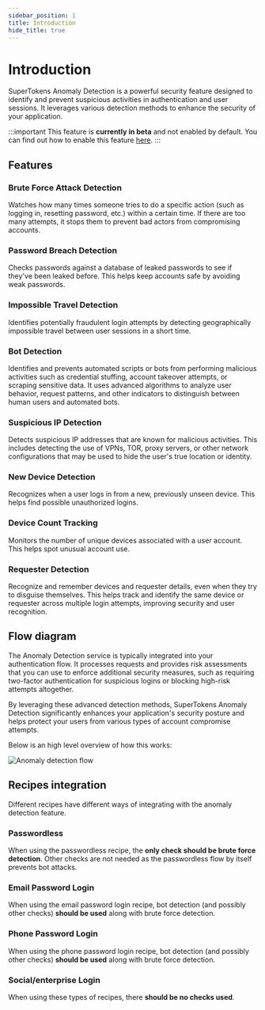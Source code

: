 ```yaml
---
sidebar_position: 1
title: Introduction
hide_title: true
---
```



# Introduction

SuperTokens Anomaly Detection is a powerful security feature designed to identify and prevent suspicious activities in authentication and user sessions. It leverages various detection methods to enhance the security of your application.

:::important
This feature is **currently in beta** and not enabled by default. You can find out how to enable this feature [here](/docs/anomalydetection/enabling).
:::

## Features

### Brute Force Attack Detection
Watches how many times someone tries to do a specific action (such as logging in, resetting password, etc.) within a certain time. If there are too many attempts, it stops them to prevent bad actors from compromising accounts.

### Password Breach Detection
Checks passwords against a database of leaked passwords to see if they've been leaked before. This helps keep accounts safe by avoiding weak passwords.

### Impossible Travel Detection
Identifies potentially fraudulent login attempts by detecting geographically impossible travel between user sessions in a short time.

### Bot Detection
Identifies and prevents automated scripts or bots from performing malicious activities such as credential stuffing, account takeover attempts, or scraping sensitive data. It uses advanced algorithms to analyze user behavior, request patterns, and other indicators to distinguish between human users and automated bots.

### Suspicious IP Detection
Detects suspicious IP addresses that are known for malicious activities. This includes detecting the use of VPNs, TOR, proxy servers, or other network configurations that may be used to hide the user's true location or identity.

### New Device Detection
Recognizes when a user logs in from a new, previously unseen device. This helps find possible unauthorized logins.

### Device Count Tracking
Monitors the number of unique devices associated with a user account. This helps spot unusual account use.

### Requester Detection
Recognize and remember devices and requester details, even when they try to disguise themselves. This helps track and identify the same device or requester across multiple login attempts, improving security and user recognition.


## Flow diagram

The Anomaly Detection service is typically integrated into your authentication flow. It processes requests and provides risk assessments that you can use to enforce additional security measures, such as requiring two-factor authentication for suspicious logins or blocking high-risk attempts altogether.

By leveraging these advanced detection methods, SuperTokens Anomaly Detection significantly enhances your application's security posture and helps protect your users from various types of account compromise attempts.

Below is an high level overview of how this works:

<img src="/img/anomalydetection/sequence-diagram.png" alt="Anomaly detection flow"/>

## Recipes integration

Different recipes have different ways of integrating with the anomaly detection feature. 

### Passwordless

When using the passwordless recipe, the **only check should be brute force detection**. Other checks are not needed as the passwordless flow by itself prevents bot attacks.

### Email Password Login

When using the email password login recipe, bot detection (and possibly other checks) **should be used** along with brute force detection.

### Phone Password Login

When using the phone password login recipe, bot detection (and possibly other checks) **should be used** along with brute force detection.

### Social/enterprise Login

When using these types of recipes, there **should be no checks used**.
